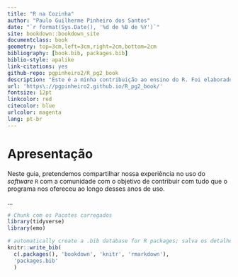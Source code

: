 ```yaml
--- 
title: "R na Cozinha"
author: "Paulo Guilherme Pinheiro dos Santos"
date: "`r format(Sys.Date(), '%d de %B de %Y')`"
site: bookdown::bookdown_site
documentclass: book
geometry: top=3cm,left=3cm,right=2cm,bottom=2cm
bibliography: [book.bib, packages.bib]
biblio-style: apalike
link-citations: yes
github-repo: pgpinheiro2/R_pg2_book
description: "Este é a minha contribuição ao ensino do R. Foi elaborado graças ao pacote `bookdown`."
url: 'https\://pgpinheiro2.github.io/R_pg2_book/'
fontsize: 12pt
linkcolor: red
citecolor: blue
urlcolor: magenta
lang: pt-br
---
```


# Apresentação

Neste guia, pretendemos compartilhar nossa experiência no uso do *software* `R` com a comunidade com o objetivo de contribuir com tudo que o programa nos ofereceu ao longo desses anos de uso. 

...


```r
# Chunk com os Pacotes carregados
library(tidyverse)
library(emo)
```

```r
# automatically create a .bib database for R packages; salva os detalhes no arquivo "packages.bib"
knitr::write_bib(
  c(.packages(), 'bookdown', 'knitr', 'rmarkdown'),
  'packages.bib'
  )
```
